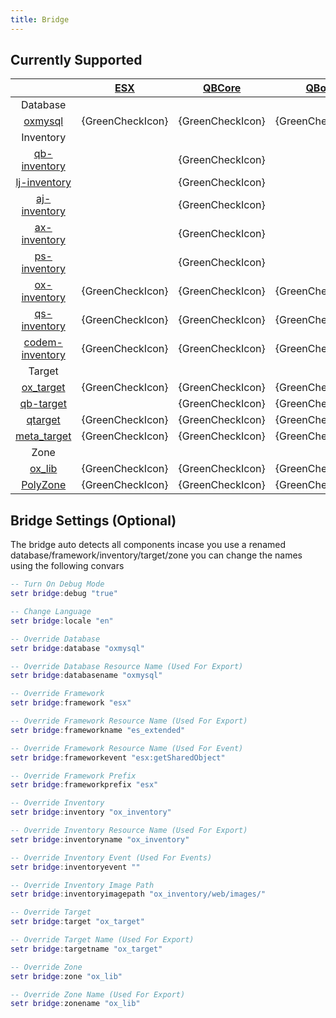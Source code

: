 ```yaml
---
title: Bridge
---
```



## Currently Supported

|  |[ESX](https://github.com/overextended/oxmysql)| [QBCore](https://github.com/qbcore-framework) | [QBox](https://github.com/Qbox-project) | [vRP](https://github.com/vRP-Official-Developers/dunko_vrp) | [NDCore](https://github.com/ND-Framework/ND_Core)  | [OXCore](https://github.com/overextended/ox_core)
| :-: | :-: | :-: | :-: | :-: | :-: | :-: |
| Database | | | | {RedCrossIcon} | {RedCrossIcon} | {RedCrossIcon} |
|[oxmysql](https://github.com/overextended/oxmysql)| {GreenCheckIcon} | {GreenCheckIcon} | {GreenCheckIcon} | | | |
| Inventory | | | | {RedCrossIcon} |{RedCrossIcon} | {RedCrossIcon} |
| [qb-inventory](https://github.com/qbcore-framework/qb-inventory) | | {GreenCheckIcon} |
| [lj-inventory](https://github.com/loljoshie/lj-inventory) | | {GreenCheckIcon} |
| [aj-inventory](https://github.com/ihyajb/aj-inventory) | | {GreenCheckIcon} |
| [ax-inventory](https://github.com/renzuzu/ax-inventory) | | {GreenCheckIcon} |
| [ps-inventory](https://github.com/Project-Sloth/ps-inventory) | | {GreenCheckIcon} |
| [ox-inventory](https://github.com/overextended/ox_inventory) | {GreenCheckIcon} | {GreenCheckIcon} | {GreenCheckIcon} |  |  | |
| [qs-inventory](https://buy.quasar-store.com/category/2395209) | {GreenCheckIcon} | {GreenCheckIcon} | {GreenCheckIcon} |
| [codem-inventory](https://codem.tebex.io/package/5900973) | {GreenCheckIcon} | {GreenCheckIcon} | {GreenCheckIcon} |
| Target | | | | {RedCrossIcon} |{RedCrossIcon} | {RedCrossIcon} |
|[ox_target](https://github.com/overextended/ox_target)| {GreenCheckIcon} | {GreenCheckIcon} | {GreenCheckIcon} | | | |
|[qb-target](https://github.com/qbcore-framework/qb-target)| | {GreenCheckIcon} | {GreenCheckIcon} | | | |
|[qtarget](https://github.com/overextended/qtarget)| {GreenCheckIcon} | {GreenCheckIcon} | {GreenCheckIcon}  | | | |
|[meta_target](https://github.com/meta-hub/meta_target)| {GreenCheckIcon} | {GreenCheckIcon} | {GreenCheckIcon} | | | |
| Zone | | | | {RedCrossIcon} |{RedCrossIcon} | | {GreenCheckIcon} | | | |
|[ox_lib](https://github.com/overextended/ox_lib)| {GreenCheckIcon} | {GreenCheckIcon} | {GreenCheckIcon} | | | |
|[PolyZone](https://github.com/mkafrin/PolyZone)| {GreenCheckIcon} | {GreenCheckIcon} | {GreenCheckIcon} | | | |


## Bridge Settings (Optional)

The bridge auto detects all components incase you use a renamed database/framework/inventory/target/zone you can change the names using the following convars

```lua
-- Turn On Debug Mode
setr bridge:debug "true"

-- Change Language
setr bridge:locale "en"

-- Override Database
setr bridge:database "oxmysql"

-- Override Database Resource Name (Used For Export)
setr bridge:databasename "oxmysql"

-- Override Framework
setr bridge:framework "esx"

-- Override Framework Resource Name (Used For Export)
setr bridge:frameworkname "es_extended"

-- Override Framework Resource Name (Used For Event)
setr bridge:frameworkevent "esx:getSharedObject"

-- Override Framework Prefix
setr bridge:frameworkprefix "esx"

-- Override Inventory
setr bridge:inventory "ox_inventory"

-- Override Inventory Resource Name (Used For Export)
setr bridge:inventoryname "ox_inventory"

-- Override Inventory Event (Used For Events)
setr bridge:inventoryevent ""

-- Override Inventory Image Path
setr bridge:inventoryimagepath "ox_inventory/web/images/"

-- Override Target 
setr bridge:target "ox_target"

-- Override Target Name (Used For Export)
setr bridge:targetname "ox_target"

-- Override Zone 
setr bridge:zone "ox_lib"

-- Override Zone Name (Used For Export)
setr bridge:zonename "ox_lib"
```